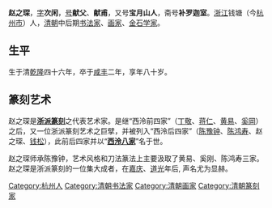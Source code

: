 '''赵之琛'''{{BD|1781年||1852年||catIdx=Z}}，[[表字|字]]'''次闲'''，[[号|号]]'''献父'''、'''献甫'''，又号'''宝月山人'''，斋号'''补罗迦室'''。[[浙江|浙江]]钱塘（今[[杭州市|杭州市]]）人，[[清朝|清朝]]中后期[[书法家|书法家]]、[[画家|画家]]、[[金石学家|金石学家]]。

== 生平 ==
生于清[[乾隆|乾隆]]四十六年，卒于[[咸丰|咸丰]]二年，享年八十岁。

== 篆刻艺术 ==
赵之琛是'''[[浙派篆刻|浙派篆刻]]'''之代表艺术家。是继“西泠前四家”（[[丁敬|丁敬]]、[[蒋仁|蒋仁]]、[[黄易|黄易]]、[[奚岡|奚岡]]）之后，又一位浙派篆刻艺术之巨擘，并被列入“西泠后四家”（[[陈豫钟|陈豫钟]]、[[陈鸿寿|陈鸿寿]]、赵之琛、[[钱松|钱松]]），此前后四家并以“'''[[西泠八家|西泠八家]]'''”名于世。

赵之琛师承陈豫钟，艺术风格和刀法篆法上主要汲取了黄易、奚刚、陈鸿寿三家。赵之琛是浙派篆刻的一位集大成者，在[[嘉庆|嘉庆]]、[[道光|道光]]年后, 声名尤为显赫。

{{西泠后四家}}
{{西泠八家}}

{{Authority control}}

{{DEFAULTSORT:Zhao}}
[[Category:杭州人|Category:杭州人]]
[[Category:清朝书法家|Category:清朝书法家]]
[[Category:清朝画家|Category:清朝画家]]
[[Category:清朝篆刻家|Category:清朝篆刻家]]